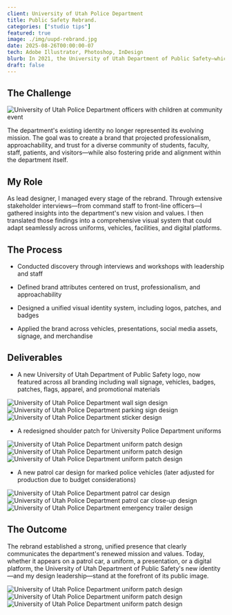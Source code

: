 ```yaml
---
client: University of Utah Police Department
title: Public Safety Rebrand.
categories: ["studio tips"]
featured: true
image: ./img/uupd-rebrand.jpg
date: 2025-08-26T00:00:00-07
tech: Adobe Illustrator, Photoshop, InDesign
blurb: In 2021, the University of Utah Department of Public Safety—which includes the Police Department, Campus Security, U Health Security, and Emergency Management—entered a new era of leadership that marked a turning point for the organization. With a renewed focus on safety, transparency, and community trust, the department needed a modern visual identity that embodied its mission and values. I was recruited to lead the full rebranding effort, guiding the process from research and discovery through design and implementation to deliver a cohesive brand system that now defines every touchpoint of public safety across campus.
draft: false
---
```



## The Challenge

<div class="hr-div"></div>

<div class="my-4 mx-0 p-0 grid grid-cols-1 gap-4">
  <Image
    src={officers}
    alt="University of Utah Police Department officers with children at community event"
    class="round-corners"
  />
</div>

The department's existing identity no longer represented its evolving mission. The goal was to create a brand that projected professionalism, approachability, and trust for a diverse community of students, faculty, staff, patients, and visitors—while also fostering pride and alignment within the department itself.

## My Role

<div class="hr-div"></div>

As lead designer, I managed every stage of the rebrand. Through extensive stakeholder interviews—from command staff to front-line officers—I gathered insights into the department's new vision and values. I then translated those findings into a comprehensive visual system that could adapt seamlessly across uniforms, vehicles, facilities, and digital platforms.

## The Process

<div class="hr-div"></div>

- Conducted discovery through interviews and workshops with leadership and staff

- Defined brand attributes centered on trust, professionalism, and approachability

- Designed a unified visual identity system, including logos, patches, and badges

- Applied the brand across vehicles, presentations, social media assets, signage, and merchandise

## Deliverables

<div class="hr-div"></div>

- A new University of Utah Department of Public Safety logo, now featured across all branding including wall signage, vehicles, badges, patches, flags, apparel, and promotional materials

<div class="my-4 mx-0 p-0 grid grid-cols-1 grid-cols-sm-3 gap-4">
  <Image
    src={wallSign1}
    alt="University of Utah Police Department wall sign design"
    class="round-corners"
  />
  <Image
    src={parkingSign}
    alt="University of Utah Police Department parking sign design"
    class="round-corners"
  />
  <Image
    src={sticker}
    alt="University of Utah Police Department sticker design"
    class="round-corners"
  />
</div>

- A redesigned shoulder patch for University Police Department uniforms

<div class="my-4 mx-0 p-0 grid grid-cols-1 grid-cols-sm-3 gap-4">
  <Image
    src={patch1}
    alt="University of Utah Police Department uniform patch design"
    class="round-corners"
  />
  <Image
    src={patch2}
    alt="University of Utah Police Department uniform patch design"
    class="round-corners"
  />
  <Image
    src={patch3}
    alt="University of Utah Police Department uniform patch design"
    class="round-corners"
  />
</div>

- A new patrol car design for marked police vehicles (later adjusted for production due to budget considerations)

<div class="my-4 mx-0 p-0 grid grid-cols-1 grid-cols-sm-3 gap-4">
  <Image
    src={patrolCar}
    alt="University of Utah Police Department patrol car design"
    class="round-corners"
  />
  <Image
    src={patrolCarCloseUp}
    alt="University of Utah Police Department patrol car close-up design"
    class="round-corners"
  />
  <Image
    src={emTrailer}
    alt="University of Utah Police Department emergency trailer design"
    class="round-corners"
  />
</div>

## The Outcome

<div class="hr-div"></div>

The rebrand established a strong, unified presence that clearly communicates the department's renewed mission and values. Today, whether it appears on a patrol car, a uniform, a presentation, or a digital platform, the University of Utah Department of Public Safety's new identity—and my design leadership—stand at the forefront of its public image.

<div class="my-4 mx-0 p-0 grid grid-cols-1 grid-cols-sm-3 gap-4">
  <Image
    src={badge}
    alt="University of Utah Police Department uniform patch design"
    class="round-corners"
  />
  <Image
    src={lanyard}
    alt="University of Utah Police Department uniform patch design"
    class="round-corners"
  />
  <Image
    src={hat}
    alt="University of Utah Police Department uniform patch design"
    class="round-corners"
  />
</div>
